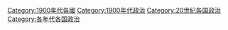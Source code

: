 
[[Category:1900年代各國|Category:1900年代各國]]
[[Category:1900年代政治|Category:1900年代政治]]
[[Category:20世纪各国政治|Category:20世纪各国政治]]
[[Category:各年代各国政治|Category:各年代各国政治]]